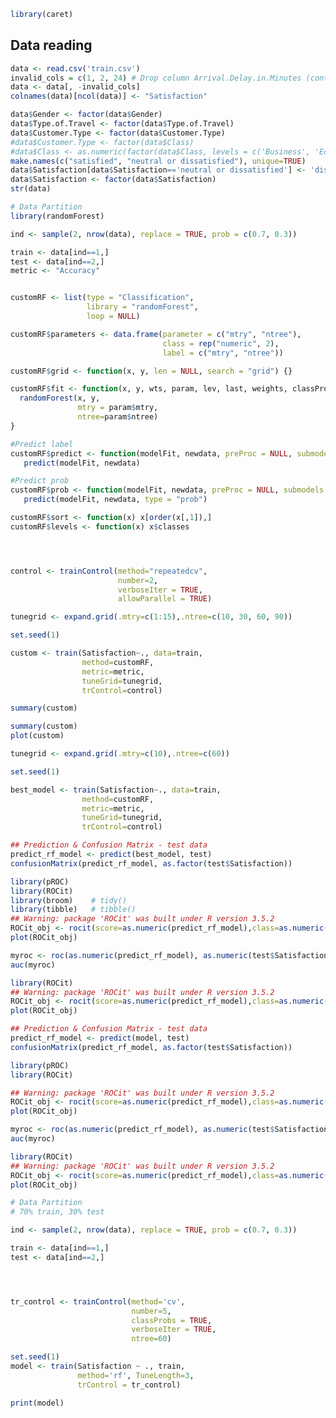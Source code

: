 ```{r}
library(caret)
```
## Data reading
```{r}
data <- read.csv('train.csv')
invalid_cols = c(1, 2, 24) # Drop column Arrival.Delay.in.Minutes (contains misses values)
data <- data[, -invalid_cols]
colnames(data)[ncol(data)] <- "Satisfaction"
```


```{r}
data$Gender <- factor(data$Gender)
data$Type.of.Travel <- factor(data$Type.of.Travel)
data$Customer.Type <- factor(data$Customer.Type)
#data$Customer.Type <- factor(data$Class)
#data$Class <- as.numeric(factor(data$Class, levels = c('Business', 'Eco', 'Eco Plus')))
make.names(c("satisfied", "neutral or dissatisfied"), unique=TRUE)
data$Satisfaction[data$Satisfaction=='neutral or dissatisfied'] <- 'dissatisfied'
data$Satisfaction <- factor(data$Satisfaction)
str(data)
```

```{r}
# Data Partition
library(randomForest)

ind <- sample(2, nrow(data), replace = TRUE, prob = c(0.7, 0.3))

train <- data[ind==1,]
test <- data[ind==2,]
metric <- "Accuracy"


customRF <- list(type = "Classification",
                 library = "randomForest",
                 loop = NULL)

customRF$parameters <- data.frame(parameter = c("mtry", "ntree"),
                                  class = rep("numeric", 2),
                                  label = c("mtry", "ntree"))

customRF$grid <- function(x, y, len = NULL, search = "grid") {}

customRF$fit <- function(x, y, wts, param, lev, last, weights, classProbs) {
  randomForest(x, y,
               mtry = param$mtry,
               ntree=param$ntree)
}

#Predict label
customRF$predict <- function(modelFit, newdata, preProc = NULL, submodels = NULL)
   predict(modelFit, newdata)

#Predict prob
customRF$prob <- function(modelFit, newdata, preProc = NULL, submodels = NULL)
   predict(modelFit, newdata, type = "prob")

customRF$sort <- function(x) x[order(x[,1]),]
customRF$levels <- function(x) x$classes




control <- trainControl(method="repeatedcv", 
                        number=2,
                        verboseIter = TRUE,
                        allowParallel = TRUE)

tunegrid <- expand.grid(.mtry=c(1:15),.ntree=c(10, 30, 60, 90))

set.seed(1)

custom <- train(Satisfaction~., data=train, 
                method=customRF, 
                metric=metric, 
                tuneGrid=tunegrid, 
                trControl=control)

summary(custom)
```


```{r}
summary(custom)
plot(custom)
```
```{r}
tunegrid <- expand.grid(.mtry=c(10),.ntree=c(60))

set.seed(1)

best_model <- train(Satisfaction~., data=train, 
                method=customRF, 
                metric=metric, 
                tuneGrid=tunegrid, 
                trControl=control)

## Prediction & Confusion Matrix - test data
predict_rf_model <- predict(best_model, test)
confusionMatrix(predict_rf_model, as.factor(test$Satisfaction))


```
```{r}
library(pROC)
library(ROCit)
library(broom)    # tidy()
library(tibble)   # tibble()
## Warning: package 'ROCit' was built under R version 3.5.2
ROCit_obj <- rocit(score=as.numeric(predict_rf_model),class=as.numeric(test$Satisfaction))
plot(ROCit_obj)

myroc <- roc(as.numeric(predict_rf_model), as.numeric(test$Satisfaction))
auc(myroc)


```
```{r}
library(ROCit)
## Warning: package 'ROCit' was built under R version 3.5.2
ROCit_obj <- rocit(score=as.numeric(predict_rf_model),class=as.numeric(test$Satisfaction))
plot(ROCit_obj)


```

```{r}
## Prediction & Confusion Matrix - test data
predict_rf_model <- predict(model, test)
confusionMatrix(predict_rf_model, as.factor(test$Satisfaction))
```
```{r}
library(pROC)
library(ROCit)

## Warning: package 'ROCit' was built under R version 3.5.2
ROCit_obj <- rocit(score=as.numeric(predict_rf_model),class=as.numeric(test$Satisfaction))
plot(ROCit_obj)

myroc <- roc(as.numeric(predict_rf_model), as.numeric(test$Satisfaction))
auc(myroc)


```
```{r}
library(ROCit)
## Warning: package 'ROCit' was built under R version 3.5.2
ROCit_obj <- rocit(score=as.numeric(predict_rf_model),class=as.numeric(test$Satisfaction))
plot(ROCit_obj)


```


```{r}

# Data Partition
# 70% train, 30% test

ind <- sample(2, nrow(data), replace = TRUE, prob = c(0.7, 0.3))

train <- data[ind==1,]
test <- data[ind==2,]




tr_control <- trainControl(method='cv',
                           number=5,
                           classProbs = TRUE,
                           verboseIter = TRUE,
                           ntree=60)

set.seed(1)
model <- train(Satisfaction ~ ., train,
               method='rf', TuneLength=3,
               trControl = tr_control)

print(model)

```






